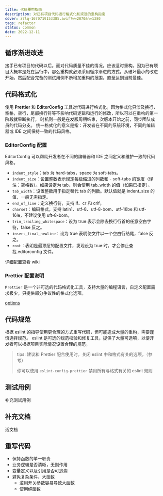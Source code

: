 ```yaml
---
title: 代码重构指南
description: 对已有项目代码进行格式化和规范的重构指南
cover: z7lq-1670719153385.avif?w=2070&h=1380
tags: refactor
status: common
date: 2022-12-11
---
```


## 循序渐进改进

接手已有项目的代码以后，面对代码质量不佳的情况，应该适时重构。因为已有项目大概率是处在运行中，那么重构就必须采用循序渐进的方式，从破坏最小的改进开始，然后配合完备的测试用例不断增加重构的范围，直至达到当前最佳。

## 代码格式化

使用 **Prettier** 和 **EditorConfig** 工具对代码进行格式化。因为格式化只涉及换行，空格，空行，尾部换行符等不影响代码逻辑和运行的修改，所以可以在重构的第一阶段就果断执行。
时机则一般是在发版周期结束，次版本开始之前，同步团队成员的代码分支。
统一格式化的意义是指：开发者在不同的系统环境，不同的编辑器或 IDE 之间保持一致的代码风格。

### EditorConfig 配置

EditorConfig 可以帮助开发者在不同的编辑器和 IDE 之间定义和维护一致的代码风格。

- `indent_style`：tab 为 hard-tabs，space 为 soft-tabs。
- `indent_size`：设置整数表示规定每级缩进的列数和 - soft-tabs 的宽度（译注：空格数）。如果设定为 tab，则会使用 tab_width 的值（如果已指定）。
- `tab_width`：设置整数用于指定替代 tab 的列数。默认值就是 indent_size 的值，一般无需指定。
- `end_of_line`：定义换行符，支持 lf、cr 和 crlf。
- `charset`：编码格式，支持 latin1、utf-8、utf-8-bom、utf-16be 和 utf-16le，不建议使用 uft-8-bom。
- `trim_trailing_whitespace`：设为 true 表示会除去换行行首的任意空白字符，false 反之。
- `insert_final_newline`：设为 true 表明使文件以一个空白行结尾，false 反之。
- `root`：表明是最顶层的配置文件，发现设为 true 时，才会停止查找.editorconfig 文件。

详细配置查看 [wiki](https://github.com/editorconfig/editorconfig/wiki/EditorConfig-Properties)

### Prettier 配置说明

`Prettier` 是一个非可选的代码格式化工具，支持大量的编程语言，自定义配置需求极少，只提供部分争议性的格式化选项。

[options](https://www.prettier.cn/docs/options.html)

## 代码规范

根据 eslint 的指导使用更合理的方式重写代码，但可能造成大量的重构，需要谨慎选择规范。
eslint 是可选的规范校验和修复工具，提供了大量可选项，以便开发者可以根据项目实际情况设置合理的规范。

> tips: 建议和 Prettier 配合使用时，关闭 eslint 中和格式有关的选项。（参考）
>
> 你可以使用 `eslint-config-prettier` 禁用所有与格式有关的 eslint 规则

## 测试用例

补充测试用例

## 补充文档

活文档

## 重写代码

- 保持函数的单一职责
- 业务逻辑是否清晰，无副作用
- 变量定义以及引用是否可追溯
- 避免复杂条件、大函数
  - 滥用开关参数容易导致大函数
  - 使用纯函数
